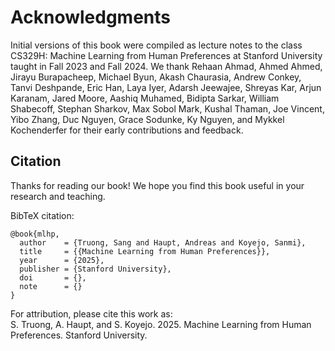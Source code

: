 # Acknowledgments {.unnumbered #sec-ack}


Initial versions of this book were compiled as lecture notes to the class CS329H: Machine Learning from Human Preferences at Stanford University taught in Fall 2023 and Fall 2024. We thank Rehaan Ahmad, Ahmed Ahmed, Jirayu Burapacheep, Michael Byun, Akash Chaurasia, Andrew Conkey, Tanvi Deshpande, Eric Han, Laya Iyer, Adarsh Jeewajee, Shreyas Kar, Arjun Karanam, Jared Moore, Aashiq Muhamed, Bidipta Sarkar, William Shabecoff, Stephan Sharkov, Max Sobol Mark, Kushal Thaman, Joe Vincent, Yibo Zhang, Duc Nguyen, Grace Sodunke, Ky Nguyen, and Mykkel Kochenderfer for their early contributions and feedback.

::: {.content-visible when-format="html"}

## Citation
Thanks for reading our book! We hope you find this book useful in your research and teaching.

::: {#quarto-appendix .default}

BibTeX citation:
<pre class="sourceCode code-with-copy quarto-appendix-bibtex"><code class="sourceCode bibtex">@book{mlhp,
  author    = {Truong, Sang and Haupt, Andreas and Koyejo, Sanmi},
  title     = {{Machine Learning from Human Preferences}},
  year      = {2025},
  publisher = {Stanford University},
  doi       = {},
  note      = {}
}</code></pre>

For attribution, please cite this work as:
<div id="ref-mlhp" class="csl-entry quarto-appendix-citeas">
  S. Truong, A. Haupt, and S. Koyejo. 2025. Machine Learning from Human Preferences. Stanford University.
</div>

:::

:::
